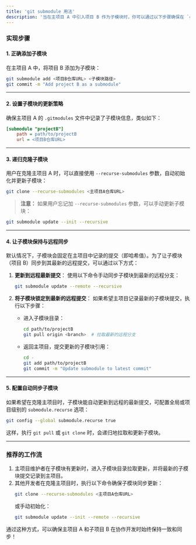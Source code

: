 ```yaml
---
title: 'git submodule 用法'
description: '当在主项目 A 中引入项目 B 作为子模块时，你可以通过以下步骤确保在 `git clone` 主项目 A 时，项目 B 能够同步更新并初始化。'
---
```


### 实现步骤

#### 1. **正确添加子模块**
在主项目 A 中，将项目 B 添加为子模块：
```bash
git submodule add <项目B仓库URL> <子模块路径>
git commit -m "Add project B as a submodule"
```

---

#### 2. **设置子模块的更新策略**
确保主项目 A 的 `.gitmodules` 文件中记录了子模块信息，类似如下：
```ini
[submodule "projectB"]
    path = path/to/projectB
    url = <项目B仓库URL>
```

---

#### 3. **递归克隆子模块**
用户在克隆主项目 A 时，可以直接使用 `--recurse-submodules` 参数，自动初始化并更新子模块：
```bash
git clone --recurse-submodules <主项目A仓库URL>
```

> **注意：** 如果用户忘记加 `--recurse-submodules` 参数，可以手动更新子模块：
```bash
git submodule update --init --recursive
```

---

#### 4. **让子模块保持与远程同步**
默认情况下，子模块会固定在主项目中记录的提交（即哈希值）。为了让子模块（项目 B）同步到其最新的远程提交，可以通过以下方式：

1. **更新到远程最新提交**：
   使用以下命令手动同步子模块到最新的远程分支：
   ```bash
   git submodule update --remote --recursive
   ```

2. **将子模块锁定到最新的远程提交**：
   如果希望主项目记录最新的子模块提交，执行以下步骤：
   - 进入子模块目录：
     ```bash
     cd path/to/projectB
     git pull origin <branch>  # 拉取最新的远程分支
     ```
   - 返回主项目，提交更新的子模块引用：
     ```bash
     cd -
     git add path/to/projectB
     git commit -m "Update submodule to latest commit"
     ```

---

#### 5. **配置自动同步子模块**
如果希望在克隆主项目时，子模块能自动更新到远程的最新提交，可配置全局或项目级别的 `submodule.recurse` 选项：

```bash
git config --global submodule.recurse true
```

这样，执行 `git pull` 或 `git clone` 时，会递归地拉取和更新子模块。

---

### 推荐的工作流
1. 主项目维护者在子模块有更新时，进入子模块目录拉取更新，并将最新的子模块提交记录到主项目。
2. 其他开发者在克隆主项目时，执行以下命令确保子模块同步更新：
   ```bash
   git clone --recurse-submodules <主项目A仓库URL>
   ```
   或手动初始化：
   ```bash
   git submodule update --init --remote --recursive
   ```

通过这种方式，可以确保主项目 A 和子项目 B 在协作开发时始终保持一致和同步！